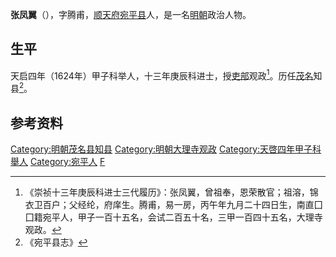 '''张凤翼'''（{{bd|？||？||}}），字腾甫，[[顺天府|顺天府]][[宛平县|宛平县]]人，是一名[[明朝|明朝]]政治人物。
 
== 生平 ==
天启四年（1624年）甲子科举人，十三年庚辰科进士，授[[吏部|吏部]]观政<ref>《崇祯十三年庚辰科进士三代履历》：张凤翼，曾祖奉，恩荣散官；祖溶，锦衣卫百户；父经纶，府庠生。腾甫，易一房，丙午年九月二十四日生，南直囗囗籍宛平人，甲子一百十五名，会试二百五十名，三甲一百四十五名，大理寺观政。</ref>。历任[[茂名|茂名]]知县<ref>《宛平县志》</ref>。
 
==参考资料==
{{reflist}}
 
{{明朝人物小作品}}
{{崇禎十三年庚辰科殿試金榜}}
[[Category:明朝茂名县知县|Category:明朝茂名县知县]]
[[Category:明朝大理寺观政|Category:明朝大理寺观政]]
[[Category:天啓四年甲子科舉人|Category:天啓四年甲子科舉人]]
[[Category:宛平人|Category:宛平人]]
[[Category:张姓|F]]
